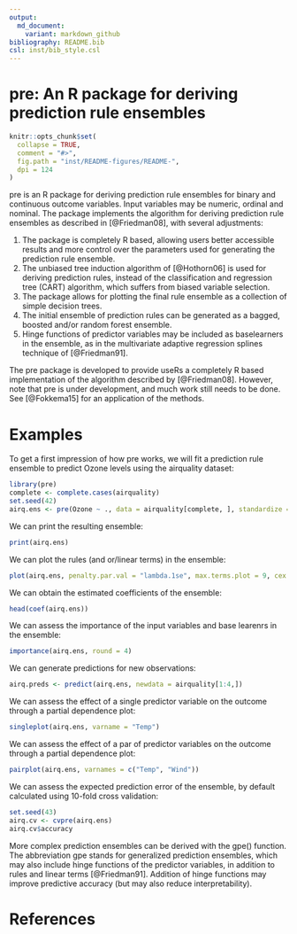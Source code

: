 ```yaml
---
output:
  md_document:
    variant: markdown_github
bibliography: README.bib
csl: inst/bib_style.csl
---
```


# pre: An R package for deriving prediction rule ensembles

```r
knitr::opts_chunk$set(
  collapse = TRUE,
  comment = "#>",
  fig.path = "inst/README-figures/README-",
  dpi = 124
)
```

pre is an R package for deriving prediction rule ensembles for binary and continuous outcome variables. Input variables may be numeric, ordinal and nominal. The package implements the algorithm for deriving prediction rule ensembles as described in [@Friedman08], with several adjustments: 

1) The package is completely R based, allowing users better accessible results and more control over the parameters used for generating the prediction rule ensemble.
2) The unbiased tree induction algorithm of [@Hothorn06] is used for deriving prediction rules, instead of the classification and regression tree (CART) algorithm, which suffers from biased variable selection.
3) The package allows for plotting the final rule ensemble as a collection of simple decision trees.
4) The initial ensemble of prediction rules can be generated as a bagged, boosted and/or random forest ensemble.
5) Hinge functions of predictor variables may be included as baselearners in the ensemble, as in the multivariate adaptive regression splines technique of [@Friedman91].

The pre package is developed to provide useRs a completely R based implementation of the algorithm described by [@Friedman08]. However, note that pre is under development, and much work still needs to be done. See [@Fokkema15] for an application of the methods.

# Examples

To get a first impression of how pre works, we will fit a prediction rule ensemble to predict Ozone levels using the airquality dataset:

```r
library(pre)
complete <- complete.cases(airquality)
set.seed(42)
airq.ens <- pre(Ozone ~ ., data = airquality[complete, ], standardize = TRUE)
```

We can print the resulting ensemble: 

```r
print(airq.ens)
```

We can plot the rules (and or/linear terms) in the ensemble:

```r
plot(airq.ens, penalty.par.val = "lambda.1se", max.terms.plot = 9, cex = .6)
```

We can obtain the estimated coefficients of the ensemble:

```r
head(coef(airq.ens))
```

We can assess the importance of the input variables and base learenrs in the ensemble:

```r
importance(airq.ens, round = 4)
```

We can generate predictions for new observations:

```r
airq.preds <- predict(airq.ens, newdata = airquality[1:4,])
```

We can assess the effect of a single predictor variable on the outcome through a partial dependence plot:

```r
singleplot(airq.ens, varname = "Temp")
```

We can assess the effect of a par of predictor variables on the outcome through a partial dependence plot:

```r
pairplot(airq.ens, varnames = c("Temp", "Wind"))
```

We can assess the expected prediction error of the ensemble, by default calculated using 10-fold cross validation:

```r
set.seed(43)
airq.cv <- cvpre(airq.ens)
airq.cv$accuracy
```

More complex prediction ensembles can be derived with the gpe() function. The abbreviation gpe stands for generalized prediction ensembles, which may also include hinge functions of the predictor variables, in addition to rules and linear terms [@Friedman91]. Addition of hinge functions may improve predictive accuracy (but may also reduce interpretability).  

# References